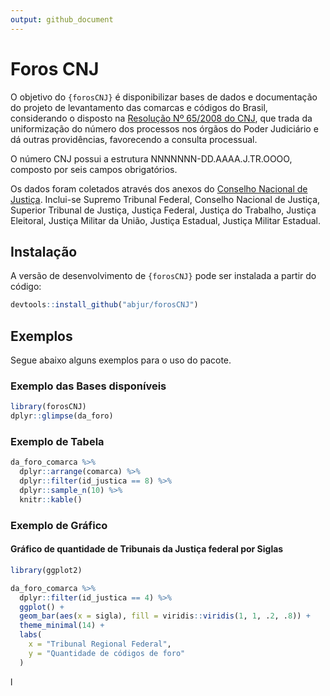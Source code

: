 ```yaml
---
output: github_document
---
```


# Foros CNJ 

O objetivo do `{forosCNJ}` é disponibilizar bases de dados e documentação do projeto de levantamento das comarcas e códigos do Brasil, considerando o disposto na [Resolução Nº 65/2008 do CNJ](https://atos.cnj.jus.br/atos/detalhar/119), que trada da uniformização do número dos processos nos órgãos do  Poder Judiciário e dá outras providências, favorecendo a consulta processual. 

O número CNJ possui a estrutura NNNNNNN-DD.AAAA.J.TR.OOOO, composto por seis campos obrigatórios. 

Os dados foram coletados através dos anexos do [Conselho Nacional de Justiça](https://www.cnj.jus.br/programas-e-acoes/numeracao-unica/documentos/).  Inclui-se Supremo Tribunal Federal, Conselho Nacional de Justiça, Superior Tribunal de Justiça, Justiça Federal, Justiça do Trabalho, Justiça Eleitoral, Justiça Militar da União, Justiça Estadual, Justiça Militar Estadual.

## Instalação

A versão de desenvolvimento de `{forosCNJ}` pode ser instalada a partir do código: 

```r
devtools::install_github("abjur/forosCNJ")
```

## Exemplos

Segue abaixo alguns exemplos para o uso do pacote.

### Exemplo das Bases disponíveis 

```r
library(forosCNJ)
dplyr::glimpse(da_foro)
```

### Exemplo de Tabela

```r
da_foro_comarca %>% 
  dplyr::arrange(comarca) %>% 
  dplyr::filter(id_justica == 8) %>% 
  dplyr::sample_n(10) %>% 
  knitr::kable()
```

### Exemplo de Gráfico

#### Gráfico de quantidade de Tribunais da Justiça federal por Siglas

``` r
library(ggplot2)

da_foro_comarca %>%
  dplyr::filter(id_justica == 4) %>% 
  ggplot() +
  geom_bar(aes(x = sigla), fill = viridis::viridis(1, 1, .2, .8)) +
  theme_minimal(14) +
  labs(
    x = "Tribunal Regional Federal", 
    y = "Quantidade de códigos de foro"
  )
```

l
